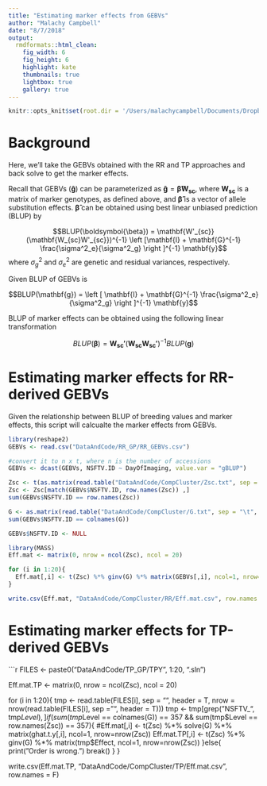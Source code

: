 ```yaml
---
title: "Estimating marker effects from GEBVs"
author: "Malachy Campbell"
date: "8/7/2018"
output:
  rmdformats::html_clean:
    fig_width: 6
    fig_height: 6
    highlight: kate
    thumbnails: true
    lightbox: true
    gallery: true
---
```


```r
knitr::opts_knit$set(root.dir = '/Users/malachycampbell/Documents/Dropbox/Work/Manuscripts/2018_RandomRegressionGWAS/ThePlantGenome/Revision/New Analysis/')
```

# Background
Here, we'll take the GEBVs obtained with the RR and TP approaches and back solve to get the marker effects. 

Recall that GEBVs ($\mathbf{\hat{g} }$) can be parameterized as $\mathbf{\hat{g} } = \boldsymbol{\hat{\beta} W_{sc} }$, where $\mathbf{W_{sc}}$ is a matrix of marker genotypes, as defined above, and $\boldsymbol{\hat{\beta}}$ is a vector of allele substitution effects. $\boldsymbol{\hat{\beta}}$ can be obtained using best linear unbiased prediction (BLUP) by

$$BLUP(\boldsymbol{\beta}) = \mathbf{W'_{sc}}(\mathbf{W_{sc}W'_{sc}})^{-1} \left [\mathbf{I} + \mathbf{G}^{-1} \frac{\sigma^2_e}{\sigma^2_g} \right ]^{-1} \mathbf{y}$$
where $\sigma^2_g$ and $\sigma^2_e$ are genetic and residual variances, respectively.

Given BLUP of GEBVs is

$$BLUP(\mathbf{g}) = \left [ \mathbf{I} + \mathbf{G}^{-1} \frac{\sigma^2_e}{\sigma^2_g} \right ]^{-1} \mathbf{y}$$

BLUP of marker effects can be obtained using the following linear transformation

$$BLUP(\boldsymbol{\beta}) = \mathbf{W_{sc}'}(\mathbf{W_{sc}W_{sc}'})^{-1}BLUP(\mathbf{g})$$

# Estimating marker effects for RR-derived GEBVs
Given the relationship between BLUP of breeding values and marker effects, this script will calcualte the marker effects from GEBVs.
```r
library(reshape2)
GEBVs <- read.csv("DataAndCode/RR_GP/RR_GEBVs.csv")

#convert it to n x t, where n is the number of accessions
GEBVs <- dcast(GEBVs, NSFTV.ID ~ DayOfImaging, value.var = "gBLUP")

Zsc <- t(as.matrix(read.table("DataAndCode/CompCluster/Zsc.txt", sep = "\t", header =T) ))
Zsc <- Zsc[match(GEBVs$NSFTV.ID, row.names(Zsc)) ,]
sum(GEBVs$NSFTV.ID == row.names(Zsc))

G <- as.matrix(read.table("DataAndCode/CompCluster/G.txt", sep = "\t", header =T) )
sum(GEBVs$NSFTV.ID == colnames(G))

GEBVs$NSFTV.ID <- NULL
```

```r
library(MASS)
Eff.mat <- matrix(0, nrow = ncol(Zsc), ncol = 20)

for (i in 1:20){
  Eff.mat[,i] <- t(Zsc) %*% ginv(G) %*% matrix(GEBVs[,i], ncol=1, nrow=nrow(Zsc))
}

write.csv(Eff.mat, "DataAndCode/CompCluster/RR/Eff.mat.csv", row.names = F)
```


# Estimating marker effects for TP-derived GEBVs
```r
FILES <- paste0("DataAndCode/TP_GP/TPY", 1:20, ".sln")

Eff.mat.TP <- matrix(0, nrow = ncol(Zsc), ncol = 20)

for (i in 1:20){
  tmp <- read.table(FILES[i], sep = "", header = T, nrow = nrow(read.table(FILES[i], sep = "", header = T)))
  tmp <- tmp[grep("NSFTV_", tmp$Level) ,]
  if(sum(tmp$Level == colnames(G)) == 357 && sum(tmp$Level == row.names(Zsc)) == 357){
    #Eff.mat[,i] <- t(Zsc) %*% solve(G) %*% matrix(ghat.t.y[,i], ncol=1, nrow=nrow(Zsc))
    Eff.mat.TP[,i] <- t(Zsc) %*% ginv(G) %*% matrix(tmp$Effect, ncol=1, nrow=nrow(Zsc))
  }else{
    print("Order is wrong.")
    break()
  }
}

write.csv(Eff.mat.TP, "DataAndCode/CompCluster/TP/Eff.mat.csv", row.names = F)
